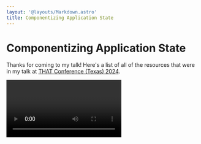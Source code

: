 ```yaml
---
layout: '@layouts/Markdown.astro'
title: Componentizing Application State
---
```



# Componentizing Application State

Thanks for coming to my talk! Here's a list of all of the resources that were in my talk at [THAT Conference
(Texas) 2024](https://thatconference.com/tx/2024/).

<Video class="my-4" videoId="4-msZqqrN1A" />

<div class="flex items-center justify-center gap-4">
	<a href="/talks/componentizing-application-state-that-texas-2024.pdf" target="_blank">
		<button class="rounded-lg bg-teal-500 px-2 py-4 font-bold text-white">Download Slides</button>
	</a>
	<a
		href="https://stately.ai/registry/editor/99a58056-666f-4521-843d-c7b514af2ef4?mode=design&machineId=5da0911a-5cd4-4b8e-83a9-3e7b52ad2200"
		target="_blank"
	>
		<button class="rounded-lg bg-teal-500 px-2 py-4 font-bold text-white">Stately Studio Examples</button>
	</a>
</div>

## Talk abstract

Your application state is too complex. There are too many states to manage, it's difficult to test in isolation, and fidelity is lost when translating from high-level abstracts into runnable code. But, what if there was a better way? What if you could model your application into a finite number of states and test it in isolation, as if it were just another component in your application? In this talk, we'll explore modeling application state with XState while utilizing Storybook and React to treat it as if it were just another component that can be visually reviewed and understood by both the development and product teams, and can be tested independently of any UI code. From this talk, you'll hear about how we did just that to manage some of the most complex pieces of our application.

## Resources

- [THAT Conference session spotlight](https://thatconference.com/activities/hcfrmtk0iN4be8sQc6ZL)
- [xstate-meme](https://github.com/nicknisi/xstate-meme)
- [XState](https://xstate.js.org)
- [storybook-xstate-addon](https://github.com/simeonc/storybook-xstate-addon)

## Previous iterations of this talk

This talk has evolved since its inception. Here are some previous iterations of this talk:

### KCDC 2023 (Not recorded)

I spoke about this at KCDC 2023. While the talk was not recorded, the example app is located
[here](https://github.com/nicknisi/xstate-meme/tree/kcdc-2023).

#### Feedback

KCDC asks for feedback from attendees and here's what they had to say about this talk:

- 💚 This was a great session. Nick demonstrated how to manage state using a tool called XState, and the demo made it look easy to define and use state. Also the meme generator app might be the most fun app I’ve seen at a conference.
- 💚 The talk was super entertaining, and I learned quite a few new things about XState, which I thought I had a good understanding of already.
- 💚 Nice job!
- 💚 Great energy and feel. MemeGen good demo idea; complexe enough. Based on the description I expected a pinch more storybook related to ui state but might not even be a real thing.
- 💚 Fantastic
- 💚 Great info and an engaging speaker!
- 💚 Such a great demo app
- 💚 Well done
- 💚 Great content, clear explanations, professional delivery. Thank you.
- 💚 Lots of good info
- 💚 Great topic, and appropriately categorized as advanced. Vim, though... ugh. ;-D
- 💚 Fantastic
- 💚 I'm not sure we're going to adopt this architecture, but the xstate tool is fascinating
- 💚 Great talk, thank you!
- 💚 Excellent example code!
- 💚 Was very informative
- 💚 Informative, live coding was impressive, good talk
- 💚 Very engaging talk. Use of ChatGPT API was pretty cool

### Let's build something fun with XState, TypeSript, and React!

I was on [Nick Taylor's](https://twitter.com/nickytonline) stream to talk about XState, TypeScript, and React. We built a simple state machine to manage the state of a button and then used that state machine to drive the UI of the button.

<Video class="my-4" videoId="F8EGZCcEOn8" />

### React Global Online Summit 2022

In this version, I go more in detail on the state
machine that powers the [JS Party](https://jsparty.fm) podcast's JS Danger game show board.

<Video class="my-4" videoId="B5BmHj0WCiA" />

## Get in contact!

- [My web site](https://nicknisi.com)
- [GitHub](https://github.com/nicknisi)
- [Twitter](https://twitter.com/nicknisi)
- [LinkedIn](https://linkedin.com/in/nicknisi)
- [Threads](https://threads.net/nicknisi)
- [Mastodon](https://fediverse.nicknisi.com/@nicknisi)
- [YouTube](https://youtube.com/@nicknisi)
